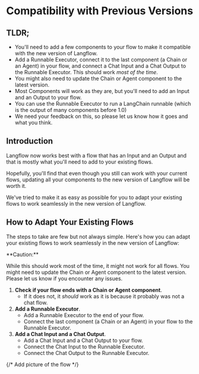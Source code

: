 
# Compatibility with Previous Versions


## TLDR;

- You'll need to add a few components to your flow to make it compatible with the new version of Langflow.
- Add a Runnable Executor, connect it to the last component (a Chain or an Agent) in your flow, and connect a Chat Input and a Chat Output to the Runnable Executor. This should work *most of the time*.
- You might also need to update the Chain or Agent component to the latest version.
- Most Components will work as they are, but you'll need to add an Input and an Output to your flow.
- You can use the Runnable Executor to run a LangChain runnable (which is the output of many components before 1.0)
- We need your feedback on this, so please let us know how it goes and what you think.

## Introduction

Langflow now works best with a flow that has an Input and an Output and that is mostly what you'll need to add to your existing flows.

Hopefully, you'll find that even though you still can work with your current flows, updating all your components to the new version of Langflow will be worth it.

We've tried to make it as easy as possible for you to adapt your existing flows to work seamlessly in the new version of Langflow.

## How to Adapt Your Existing Flows


The steps to take are few but not always simple. Here's how you can adapt your existing flows to work seamlessly in the new version of Langflow:

<Admonition type="caution">
    <p>**Caution:**</p>
    <p>While this should work most of the time, it might not work for all flows. You might need to update the Chain or Agent component to the latest version. Please let us know if you encounter any issues.</p>
</Admonition>

1. **Check if your flow ends with a Chain or Agent component**.
    - If it does not, it *should* work as it is because it probably was not a chat flow.
2. **Add a Runnable Executor**.
    - Add a Runnable Executor to the end of your flow.
    - Connect the last component (a Chain or an Agent) in your flow to the Runnable Executor.
3. **Add a Chat Input and a Chat Output**.
    - Add a Chat Input and a Chat Output to your flow.
    - Connect the Chat Input to the Runnable Executor.
    - Connect the Chat Output to the Runnable Executor.

{/* Add picture of the flow */}


